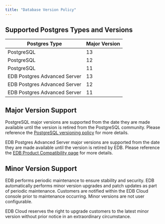 ```yaml
---
title: "Database Version Policy"
---
```


## Supported Postgres Types and Versions


| **Postgres Type**  | **Major Version**  | 
| ----- | ------------------------- |
| PostgreSQL  | 13  |
| PostgreSQL  | 12  |
| PostgreSQL  | 11  |
| EDB Postgres Advanced Server  | 13  |
| EDB Postgres Advanced Server  | 12  |
| EDB Postgres Advanced Server  | 11  |


## Major Version Support

PostgreSQL major versions are supported from the date they are made available until the version is retired from the PostgreSQL community. Please reference the [PostgreSQL versioning policy](https://www.postgresql.org/support/versioning/) for more details.

EDB Postgres Advanced Server major versions are supported from the date they are made available until the version is retired by EDB. Please reference the [EDB Product Compatibility page](https://www.enterprisedb.com/product-compatibility#epas) for more details.



## Minor Version Support

EDB performs periodic maintenance to ensure stability and security. EDB automatically performs minor version upgrades and patch updates as part of periodic maintenance. Customers are notified within the EDB Cloud console prior to maintenance occurring. Minor versions are not user configurable. 

EDB Cloud reserves the right to upgrade customers to the latest minor version without prior notice in an extraordinary circumstance.

